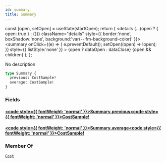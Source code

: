 ```yaml
---
id: summary
title: Summary
---
```









  const [open, setOpen] = useState(startOpen);
  return (
    <details {...(open ? { open: true } : {})} className="details" style={{ border:'none', boxShadow:'none', background:'var(--ifm-background-color)' }}>
      <summary
        onClick={(e) => {
          e.preventDefault();
          setOpen((open) => !open);
        }}
        style={{ listStyle:'none' }}
      >
      {open ? dataOpen : dataClose}
      </summary>
      {open && children}
    </details>
  );
};








No description


```graphql
type Summary {
  previous: CostSample!
  average: CostSample!
}
```




### Fields

#### [<code style={{ fontWeight: 'normal' }}>Summary.<b>previous</b></code>](#)<Bullet />[<code style={{ fontWeight: 'normal' }}><b>CostSample!</b></code>](/swapi/types/objects/cost-sample.mdx) <Badge class="badge badge--secondary badge--non_null" text="non-null"/> <Badge class="badge badge--secondary " text="object"/> 



#### [<code style={{ fontWeight: 'normal' }}>Summary.<b>average</b></code>](#)<Bullet />[<code style={{ fontWeight: 'normal' }}><b>CostSample!</b></code>](/swapi/types/objects/cost-sample.mdx) <Badge class="badge badge--secondary badge--non_null" text="non-null"/> <Badge class="badge badge--secondary " text="object"/> 







### Member Of

[`Cost`](/swapi/types/objects/cost.mdx)  <Badge class="badge badge--secondary badge--relation" text="object"/>